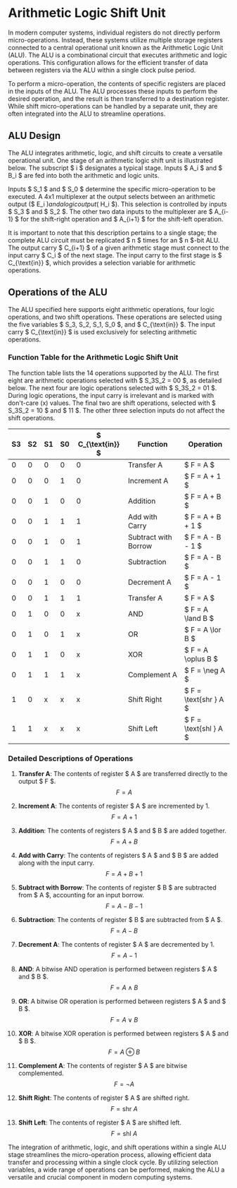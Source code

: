 # Arithmetic Logic Shift Unit

In modern computer systems, individual registers do not directly perform micro-operations. Instead, these systems utilize multiple storage registers connected to a central operational unit known as the Arithmetic Logic Unit (ALU). The ALU is a combinational circuit that executes arithmetic and logic operations. This configuration allows for the efficient transfer of data between registers via the ALU within a single clock pulse period.


To perform a micro-operation, the contents of specific registers are placed in the inputs of the ALU. The ALU processes these inputs to perform the desired operation, and the result is then transferred to a destination register. While shift micro-operations can be handled by a separate unit, they are often integrated into the ALU to streamline operations.

## ALU Design

The ALU integrates arithmetic, logic, and shift circuits to create a versatile operational unit. One stage of an arithmetic logic shift unit is illustrated below. The subscript $ i $ designates a typical stage. Inputs $ A_i $ and $ B_i $ are fed into both the arithmetic and logic units.

Inputs $ S_1 $ and $ S_0 $ determine the specific micro-operation to be executed. A 4x1 multiplexer at the output selects between an arithmetic output ($ E_i $) and a logic output ($ H_i $). This selection is controlled by inputs $ S_3 $ and $ S_2 $. The other two data inputs to the multiplexer are $ A_{i-1} $ for the shift-right operation and $ A_{i+1} $ for the shift-left operation. 

It is important to note that this description pertains to a single stage; the complete ALU circuit must be replicated $ n $ times for an $ n $-bit ALU. The output carry $ C_{i+1} $ of a given arithmetic stage must connect to the input carry $ C_i $ of the next stage. The input carry to the first stage is $ C_{\text{in}} $, which provides a selection variable for arithmetic operations.

## Operations of the ALU

The ALU specified here supports eight arithmetic operations, four logic operations, and two shift operations. These operations are selected using the five variables $ S_3, S_2, S_1, S_0 $, and $ C_{\text{in}} $. The input carry $ C_{\text{in}} $ is used exclusively for selecting arithmetic operations.

### Function Table for the Arithmetic Logic Shift Unit

The function table lists the 14 operations supported by the ALU. The first eight are arithmetic operations selected with $ S_3S_2 = 00 $, as detailed below. The next four are logic operations selected with $ S_3S_2 = 01 $. During logic operations, the input carry is irrelevant and is marked with don't-care (x) values. The final two are shift operations, selected with $ S_3S_2 = 10 $ and $ 11 $. The other three selection inputs do not affect the shift operations.

| S3 | S2 | S1 | S0 | $ C_{\text{in}} $ | Function            | Operation             |
|----|----|----|----|-----------------|----------------------|----------------------|
| 0  | 0  | 0  | 0  | 0               | Transfer A           | $ F = A $          |
| 0  | 0  | 0  | 1  | 0               | Increment A          | $ F = A + 1 $      |
| 0  | 0  | 1  | 0  | 0               | Addition             | $ F = A + B $      |
| 0  | 0  | 1  | 1  | 1               | Add with Carry       | $ F = A + B + 1 $  |
| 0  | 0  | 1  | 0  | 1               | Subtract with Borrow | $ F = A - B - 1 $  |
| 0  | 0  | 1  | 1  | 0               | Subtraction          | $ F = A - B $      |
| 0  | 0  | 1  | 0  | 0               | Decrement A          | $ F = A - 1 $      |
| 0  | 0  | 1  | 1  | 1               | Transfer A           | $ F = A $          |
| 0  | 1  | 0  | 0  | x               | AND                  | $ F = A \land B $  |
| 0  | 1  | 0  | 1  | x               | OR                   | $ F = A \lor B $   |
| 0  | 1  | 1  | 0  | x               | XOR                  | $ F = A \oplus B $ |
| 0  | 1  | 1  | 1  | x               | Complement A         | $ F = \neg A $     |
| 1  | 0  | x  | x  | x               | Shift Right          | $ F = \text{shr } A $ |
| 1  | 1  | x  | x  | x               | Shift Left           | $ F = \text{shl } A $ |

### Detailed Descriptions of Operations

1. **Transfer A**: The contents of register $ A $ are transferred directly to the output $ F $. 
   $$ F = A $$

2. **Increment A**: The contents of register $ A $ are incremented by 1.
   $$ F = A + 1 $$

3. **Addition**: The contents of registers $ A $ and $ B $ are added together.
   $$ F = A + B $$

4. **Add with Carry**: The contents of registers $ A $ and $ B $ are added along with the input carry.
   $$ F = A + B + 1 $$

5. **Subtract with Borrow**: The contents of register $ B $ are subtracted from $ A $, accounting for an input borrow.
   $$ F = A - B - 1 $$

6. **Subtraction**: The contents of register $ B $ are subtracted from $ A $.
   $$ F = A - B $$

7. **Decrement A**: The contents of register $ A $ are decremented by 1.
   $$ F = A - 1 $$

8. **AND**: A bitwise AND operation is performed between registers $ A $ and $ B $.
   $$ F = A \land B $$

9. **OR**: A bitwise OR operation is performed between registers $ A $ and $ B $.
   $$ F = A \lor B $$

10. **XOR**: A bitwise XOR operation is performed between registers $ A $ and $ B $.
    $$ F = A \oplus B $$

11. **Complement A**: The contents of register $ A $ are bitwise complemented.
    $$ F = \neg A $$

12. **Shift Right**: The contents of register $ A $ are shifted right.
    $$ F = \text{shr } A $$

13. **Shift Left**: The contents of register $ A $ are shifted left.
    $$ F = \text{shl } A $$


The integration of arithmetic, logic, and shift operations within a single ALU stage streamlines the micro-operation process, allowing efficient data transfer and processing within a single clock cycle. By utilizing selection variables, a wide range of operations can be performed, making the ALU a versatile and crucial component in modern computing systems.
